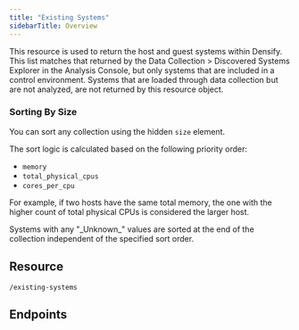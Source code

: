 ```yaml
---
title: "Existing Systems"
sidebarTitle: Overview
---
```


This resource is used to return the host and guest systems within Densify. This list matches that returned by the Data Collection > Discovered Systems Explorer in the Analysis Console, but only systems that are included in a control environment. Systems that are loaded through data collection but are not analyzed, are not returned by this resource object.

### Sorting By Size

You can sort any collection using the hidden `size` element.

The sort logic is calculated based on the following priority order:

* `memory`
* `total_physical_cpus`
* `cores_per_cpu`

For example, if two hosts have the same total memory, the one with the higher count of total physical CPUs is considered the larger host.

Systems with any "\_Unknown\_" values are sorted at the end of the collection independent of the specified sort order.

## Resource

```
/existing-systems
```

## Endpoints

<CardGroup cols={2}>
    <Card title="Get Existing System" href="/docs-api/WebHelp_Densify_API_Cloud/Content/API_Guide/Existing_Systems/getExistingSystems" arrow/>
</CardGroup>

<CardGroup cols={2}>
    <Card title="Get Existing System" href="/docs-api/WebHelp_Densify_API_Cloud/Content/API_Guide/Existing_Systems/getExistingSystem" arrow/>
</CardGroup>
